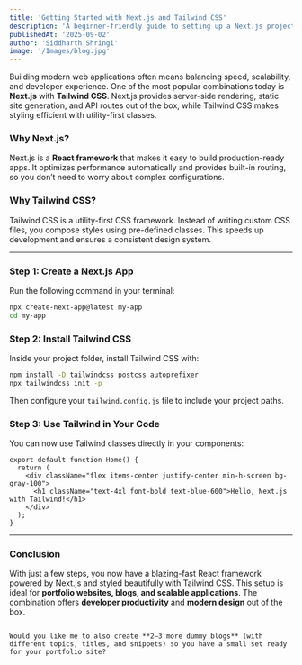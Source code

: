 ```yaml
---
title: 'Getting Started with Next.js and Tailwind CSS'
description: 'A beginner-friendly guide to setting up a Next.js project with Tailwind CSS for fast and modern web development.'
publishedAt: '2025-09-02'
author: 'Siddharth Shringi'
image: '/Images/blog.jpg'
---
```


Building modern web applications often means balancing speed, scalability, and developer experience. One of the most popular combinations today is **Next.js** with **Tailwind CSS**. Next.js provides server-side rendering, static site generation, and API routes out of the box, while Tailwind CSS makes styling efficient with utility-first classes.

### Why Next.js?

Next.js is a **React framework** that makes it easy to build production-ready apps. It optimizes performance automatically and provides built-in routing, so you don’t need to worry about complex configurations.

### Why Tailwind CSS?

Tailwind CSS is a utility-first CSS framework. Instead of writing custom CSS files, you compose styles using pre-defined classes. This speeds up development and ensures a consistent design system.

---

### Step 1: Create a Next.js App

Run the following command in your terminal:

```bash
npx create-next-app@latest my-app
cd my-app
```

### Step 2: Install Tailwind CSS

Inside your project folder, install Tailwind CSS with:

```bash
npm install -D tailwindcss postcss autoprefixer
npx tailwindcss init -p
```

Then configure your `tailwind.config.js` file to include your project paths.

### Step 3: Use Tailwind in Your Code

You can now use Tailwind classes directly in your components:

```tsx
export default function Home() {
  return (
    <div className="flex items-center justify-center min-h-screen bg-gray-100">
      <h1 className="text-4xl font-bold text-blue-600">Hello, Next.js with Tailwind!</h1>
    </div>
  );
}
```

---

### Conclusion

With just a few steps, you now have a blazing-fast React framework powered by Next.js and styled beautifully with Tailwind CSS. This setup is ideal for **portfolio websites, blogs, and scalable applications**. The combination offers **developer productivity** and **modern design** out of the box.

```

Would you like me to also create **2–3 more dummy blogs** (with different topics, titles, and snippets) so you have a small set ready for your portfolio site?
```
